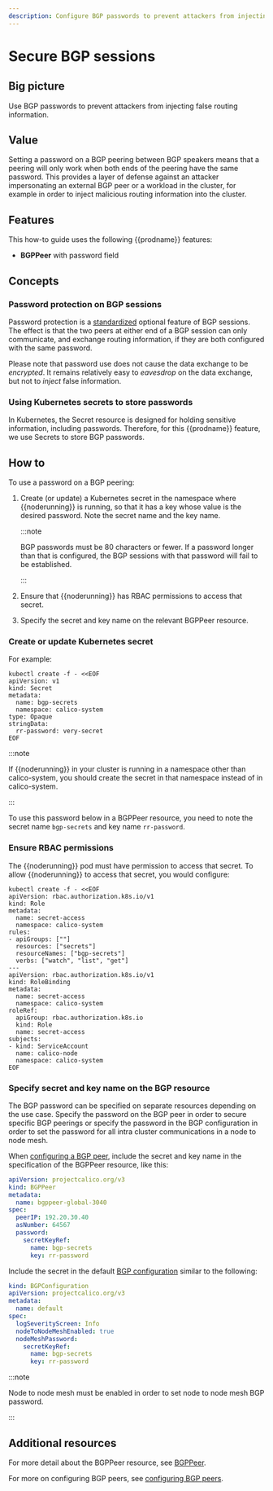 ```yaml
---
description: Configure BGP passwords to prevent attackers from injecting false routing information.
---
```


# Secure BGP sessions


## Big picture

Use BGP passwords to prevent attackers from injecting false routing information.

## Value

Setting a password on a BGP peering between BGP speakers means that a peering will only
work when both ends of the peering have the same password. This provides a layer of defense
against an attacker impersonating an external BGP peer or a workload in the cluster, for
example in order to inject malicious routing information into the cluster.

## Features

This how-to guide uses the following {{prodname}} features:

- **BGPPeer** with password field

## Concepts

### Password protection on BGP sessions

Password protection is a [standardized](https://tools.ietf.org/html/rfc5925) optional
feature of BGP sessions. The effect is that the two peers at either end of a BGP session
can only communicate, and exchange routing information, if they are both configured with
the same password.

Please note that password use does not cause the data exchange to be _encrypted_. It
remains relatively easy to _eavesdrop_ on the data exchange, but not to _inject_ false
information.

### Using Kubernetes secrets to store passwords

In Kubernetes, the Secret resource is designed for holding sensitive information,
including passwords. Therefore, for this {{prodname}} feature, we use Secrets to
store BGP passwords.

## How to

To use a password on a BGP peering:

1.  Create (or update) a Kubernetes secret in the namespace where {{noderunning}} is
    running, so that it has a key whose value is the desired password. Note the secret
    name and the key name.

    :::note

    BGP passwords must be 80 characters or fewer. If a
    password longer than that is configured, the BGP sessions with
    that password will fail to be established.

    :::

1.  Ensure that {{noderunning}} has RBAC permissions to access that secret.

1.  Specify the secret and key name on the relevant BGPPeer resource.

### Create or update Kubernetes secret

For example:

```
kubectl create -f - <<EOF
apiVersion: v1
kind: Secret
metadata:
  name: bgp-secrets
  namespace: calico-system
type: Opaque
stringData:
  rr-password: very-secret
EOF
```

:::note

If {{noderunning}} in your cluster is running in a namespace other than calico-system,
you should create the secret in that namespace instead of in calico-system.

:::

To use this password below in a BGPPeer resource, you need to note the secret name
`bgp-secrets` and key name `rr-password`.

### Ensure RBAC permissions

The {{noderunning}} pod must have permission to access that secret. To allow
{{noderunning}} to access that secret, you would configure:

```
kubectl create -f - <<EOF
apiVersion: rbac.authorization.k8s.io/v1
kind: Role
metadata:
  name: secret-access
  namespace: calico-system
rules:
- apiGroups: [""]
  resources: ["secrets"]
  resourceNames: ["bgp-secrets"]
  verbs: ["watch", "list", "get"]
---
apiVersion: rbac.authorization.k8s.io/v1
kind: RoleBinding
metadata:
  name: secret-access
  namespace: calico-system
roleRef:
  apiGroup: rbac.authorization.k8s.io
  kind: Role
  name: secret-access
subjects:
- kind: ServiceAccount
  name: calico-node
  namespace: calico-system
EOF
```

### Specify secret and key name on the BGP resource

The BGP password can be specified on separate resources depending on the use case.
Specify the password on the BGP peer in order to secure specific BGP peerings or
specify the password in the BGP configuration in order to set the password for all
intra cluster communications in a node to node mesh.

<Tabs>
<TabItem label="Specific or external peerings" value="Specific or external peerings-0">

When [configuring a BGP peer](../../networking/configuring/bgp.mdx),
include the secret and key name in the specification of the BGPPeer resource, like this:

```yaml
apiVersion: projectcalico.org/v3
kind: BGPPeer
metadata:
  name: bgppeer-global-3040
spec:
  peerIP: 192.20.30.40
  asNumber: 64567
  password:
    secretKeyRef:
      name: bgp-secrets
      key: rr-password
```

</TabItem>
<TabItem label="Node to node mesh" value="Node to node mesh-1">

Include the secret in the default [BGP configuration](../../reference/resources/bgpconfig.mdx)
similar to the following:

```yaml
kind: BGPConfiguration
apiVersion: projectcalico.org/v3
metadata:
  name: default
spec:
  logSeverityScreen: Info
  nodeToNodeMeshEnabled: true
  nodeMeshPassword:
    secretKeyRef:
      name: bgp-secrets
      key: rr-password
```

:::note

Node to node mesh must be enabled in order to set node to node mesh
BGP password.

:::

</TabItem>

</Tabs>

## Additional resources

For more detail about the BGPPeer resource, see
[BGPPeer](../../reference/resources/bgppeer.mdx).

For more on configuring BGP peers, see [configuring BGP
peers](../../networking/configuring/bgp.mdx).
